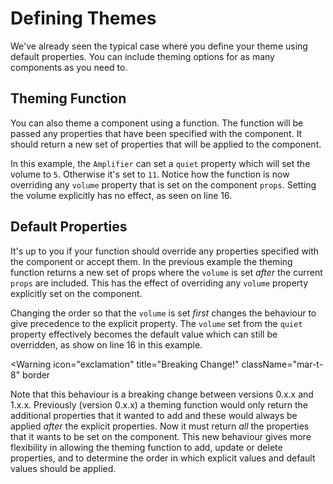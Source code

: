 
# Defining Themes

We've already seen the typical case where you define your theme
using default properties.  You can include theming options for as
many components as you need to.

<Snippet
  file="SimpleTheme.jsx"
  caption="Simple Theme"
  expand
/>

## Theming Function

You can also theme a component using a function.  The function will
be passed any properties that have been specified with the component.
It should return a new set of properties that will be applied to the
component.

In this example, the `Amplifier` can set a `quiet` property which will set
the volume to `5`.  Otherwise it's set to `11`.  Notice how the function is
now overriding any `volume` property that is set on the component `props`.
Setting the volume explicitly has no effect, as seen on line 16.

<Example
  Component={ThemeFunction}
  code={ThemeFunctionSrc}
  caption="Theming Function"
  highlightLines="8,16"
  expand
/>

## Default Properties

It's up to you if your function should override any properties specified with
the component or accept them.  In the previous example the theming function
returns a new set of props where the `volume` is set *after* the current
`props` are included.  This has the effect of overriding any `volume` property
explicitly set on the component.

Changing the order so that the `volume` is set *first* changes the behaviour
to give precedence to the explicit property.  The `volume` set from the `quiet`
property effectively becomes the default value which can still be overridden,
as show on line 16 in this example.

<Example
  Component={ThemeDefaults}
  code={ThemeDefaultsSrc}
  caption="Theming Function"
  expand
/>

<Warning
  icon="exclamation"
  title="Breaking Change!"
  className="mar-t-8"
  border
>
  Note that this behaviour is a breaking change between versions 0.x.x and
  1.x.x.  Previously (version 0.x.x) a theming function would only return the
  additional properties that it wanted to add and these would always be applied
  *after* the explicit properties.  Now it must return *all* the properties that
  it wants to be set on the component.  This new behaviour gives more flexibility
  in allowing the theming function to add, update or delete properties, and
  to determine the order in which explicit values and default values should be
  applied.
</Warning>